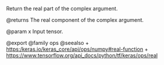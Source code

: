 Return the real part of the complex argument.

@returns
    The real component of the complex argument.

@param x Input tensor.

@export
@family ops
@seealso
+ <https:/keras.io/keras_core/api/ops/numpy#real-function>
+ <https://www.tensorflow.org/api_docs/python/tf/keras/ops/real>
